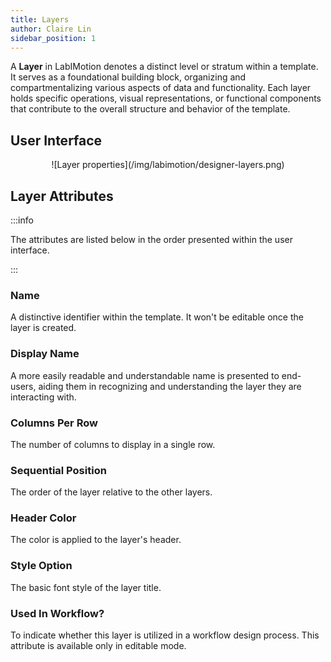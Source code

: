 ```yaml
---
title: Layers
author: Claire Lin
sidebar_position: 1
---
```



<Reader text="Designer" />

A **Layer** in LabIMotion denotes a distinct level or stratum within a template. It serves as a foundational building block, organizing and compartmentalizing various aspects of data and functionality. Each layer holds specific operations, visual representations, or functional components that contribute to the overall structure and behavior of the template.

## User Interface

<p align="center">
  ![Layer properties](/img/labimotion/designer-layers.png)
</p>

## Layer Attributes

:::info

The attributes are listed below in the order presented within the user interface.

:::

### Name

A distinctive identifier within the template. It won't be editable once the layer is created.

### Display Name

A more easily readable and understandable name is presented to end-users, aiding them in recognizing and understanding the layer they are interacting with.

### Columns Per Row

The number of columns to display in a single row.

### Sequential Position

The order of the layer relative to the other layers.

### Header Color

The color is applied to the layer's header.

### Style Option

The basic font style of the layer title.

### Used In Workflow?

To indicate whether this layer is utilized in a workflow design process. This attribute is available only in editable mode.
